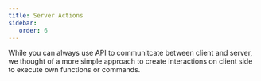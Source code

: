 ```yaml
---
title: Server Actions
sidebar: 
   order: 6
---
```

While you can always use API to communitcate between client and server, we thought of a more simple approach to create interactions on client side to execute own functions or commands.


